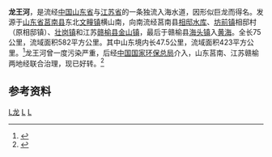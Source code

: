 {{Otheruses|龙王河|other=同名或類似名的其它條目描述}}
{{Infobox River
  | river_name      = 龙王河
  | image_name      =
  | image_size      = 
  | caption         = 
  | origin          = [[山东省|山东省]][[莒南县|莒南县]][[文疃镇|文疃镇]]横山南
  | mouth           = [[江苏省|江苏省]][[赣榆县|赣榆县]][[海头镇_(赣榆县)|海头镇]][[黄海|黄海]]
  | basin_countries = {{PRC}}
  | length          = 75 公里
  | elevation       = 
  | mouth_elevation = 
  | discharge       = 
  | watershed       =582 平方公里
}}
'''龙王河'''，是流经[[中国|中国]][[山东省|山东省]]与[[江苏省|江苏省]]的一条独流入海水道，因形似巨龙而得名。发源于[[山东省|山东省]][[莒南县|莒南县]]东北[[文疃镇|文疃镇]]横山南，向南流经莒南县[[相邸水库|相邸水库]]、[[坊前镇|坊前镇]]相邸村（原相邸镇）、[[壮岗镇|壮岗镇]]和江苏[[赣榆县|赣榆县]][[金山镇_(赣榆县)|金山镇]]，最后于赣榆县[[海头镇_(赣榆县)|海头镇]]入[[黄海|黄海]]。全长75公里，流域面积582平方公里。其中山东境内长47.5公里，流域面积423平方公里。<ref name="中国河湖大典">{{cite book zh |author=《[[中国河湖大典|中国河湖大典]]》编纂委员会 |title=《中国河湖大典·淮河卷》 |format=M |edition=1 |location=北京 |publisher=中国水利水电出版社 |date=2010年9月 |pages=225页 |id= ISBN 978-7-5084-7953-8}}</ref>龙王河曾一度污染严重，后经[[中华人民共和国环境保护部|中国国家环保总局]]介入，山东莒南、江苏赣榆两地经联合治理，现已好转。<ref>{{cite web | language = zh-cn | publisher = 江门日报 | title = 联手治污，碧波重现龙王河 | url = http://news.sohu.com/20070322/n248888135.shtml | date = 2007-03-22 | accessdate = 2013-05-11 | archive-date = 2016-03-04 | archive-url = https://web.archive.org/web/20160304205247/http://news.sohu.com/20070322/n248888135.shtml | dead-url = no }}</ref>

==参考资料==
{{reflist}}

{{赣榆河流}}

[[Category:赣榆地理|L龙]]
[[Category:山东河流|L]]
[[Category:江苏河流|L]]